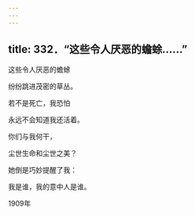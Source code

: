 ```yaml
---
---
---
```

title: 332．“这些令人厌恶的蟾蜍……”
---




这些令人厌恶的蟾蜍

纷纷跳进茂密的草丛。

若不是死亡，我恐怕

永远不会知道我还活着。

你们与我何干，

尘世生命和尘世之美？

她倒是巧妙提醒了我：

我是谁，我的意中人是谁。

1909年